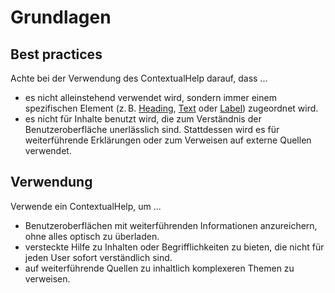 # Grundlagen

## Best practices

Achte bei der Verwendung des ContextualHelp darauf, dass ...

- es nicht alleinstehend verwendet wird, sondern immer einem spezifischen
  Element (z. B. [Heading](/03-components/content/heading/overview),
  [Text](/03-components/content/text/overview) oder
  [Label](/03-components/content/label/overview)) zugeordnet wird.
- es nicht für Inhalte benutzt wird, die zum Verständnis der Benutzeroberfläche
  unerlässlich sind. Stattdessen wird es für weiterführende Erklärungen oder zum
  Verweisen auf externe Quellen verwendet.

## Verwendung

Verwende ein ContextualHelp, um ...

- Benutzeroberflächen mit weiterführenden Informationen anzureichern, ohne alles
  optisch zu überladen.
- versteckte Hilfe zu Inhalten oder Begrifflichkeiten zu bieten, die nicht für
  jeden User sofort verständlich sind.
- auf weiterführende Quellen zu inhaltlich komplexeren Themen zu verweisen.
